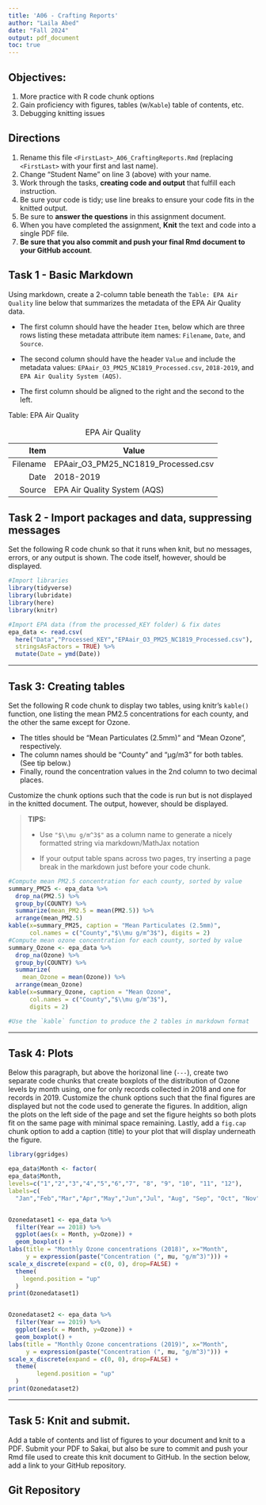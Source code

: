 ```yaml
---
title: 'A06 - Crafting Reports'
author: "Laila Abed" 
date: "Fall 2024"
output: pdf_document
toc: true
---
```


\listoffigures

## Objectives:

1.  More practice with R code chunk options
2.  Gain proficiency with figures, tables (w/`Kable`) table of contents, etc.
3.  Debugging knitting issues

## Directions

1.  Rename this file `<FirstLast>_A06_CraftingReports.Rmd` (replacing `<FirstLast>` with your first and last name).
2.  Change "Student Name" on line 3 (above) with your name.
3.  Work through the tasks, **creating code and output** that fulfill each instruction.
4.  Be sure your code is tidy; use line breaks to ensure your code fits in the knitted output.
5.  Be sure to **answer the questions** in this assignment document.
6.  When you have completed the assignment, **Knit** the text and code into a single PDF file.
7.  **Be sure that you also commit and push your final Rmd document to your GitHub account**.

## Task 1 - Basic Markdown

Using markdown, create a 2-column table beneath the `Table: EPA Air Quality` line below that summarizes the metadata of the EPA Air Quality data.

- The first column should have the header `Item`, below which are three rows listing these metadata attribute item names: `Filename`, `Date`, and `Source`.

- The second column should have the header `Value` and include the metadata values: `EPAair_O3_PM25_NC1819_Processed.csv`, `2018-2019`, and `EPA Air Quality System (AQS)`.

- The first column should be aligned to the right and the second to the left.

Table: EPA Air Quality

Table: EPA Air Quality

|     Item | Value                               |
|---------:|-------------------------------------|
| Filename | EPAair_O3_PM25_NC1819_Processed.csv |
|     Date | 2018-2019                           |
|   Source | EPA Air Quality System (AQS)        |

## Task 2 - Import packages and data, suppressing messages

Set the following R code chunk so that it runs when knit, but no messages, errors, or any output is shown. The code itself, however, should be displayed.

```r
#Import libraries
library(tidyverse)
library(lubridate)
library(here)
library(knitr)

#Import EPA data (from the processed_KEY folder) & fix dates
epa_data <- read.csv(
  here("Data","Processed_KEY","EPAair_O3_PM25_NC1819_Processed.csv"),
  stringsAsFactors = TRUE) %>% 
  mutate(Date = ymd(Date))
```

---

## Task 3: Creating tables

Set the following R code chunk to display two tables, using knitr's `kable()` function, one listing the mean PM2.5 concentrations for each county, and the other the same except for Ozone. 

-   The titles should be "Mean Particulates (2.5mm)" and "Mean Ozone", respectively. 
-   The column names should be "County" and "µg/m3" for both tables. (See tip below.)
-   Finally, round the concentration values in the 2nd column to two decimal places.

Customize the chunk options such that the code is run but is not displayed in the knitted document. The output, however, should be displayed.

> **TIPS:**
>
> -   Use `"$\\mu g/m^3$"` as a column name to generate a nicely formatted string via markdown/MathJax notation
>
> -   If your output table spans across two pages, try inserting a page break in the markdown just before your code chunk.


```r
#Compute mean PM2.5 concentration for each county, sorted by value
summary_PM25 <- epa_data %>% 
  drop_na(PM2.5) %>% 
  group_by(COUNTY) %>% 
  summarize(mean_PM2.5 = mean(PM2.5)) %>% 
  arrange(mean_PM2.5)
kable(x=summary_PM25, caption = "Mean Particulates (2.5mm)", 
      col.names = c("County","$\\mu g/m^3$"), digits = 2)
#Compute mean ozone concentration for each county, sorted by value
summary_Ozone <- epa_data %>% 
  drop_na(Ozone) %>% 
  group_by(COUNTY) %>% 
  summarize(
    mean_Ozone = mean(Ozone)) %>% 
  arrange(mean_Ozone)
kable(x=summary_Ozone, caption = "Mean Ozone", 
      col.names = c("County","$\\mu g/m^3$"), 
      digits = 2)

#Use the `kable` function to produce the 2 tables in markdown format

```

---

## Task 4: Plots

Below this paragraph, but above the horizonal line (`---`), create two separate code chunks that create boxplots of the distribution of Ozone levels by month using, one for only records collected in 2018 and one for records in 2019. Customize the chunk options such that the final figures are displayed but not the code used to generate the figures. In addition, align the plots on the left side of the page and set the figure heights so both plots fit on the same page with minimal space remaining. Lastly, add a `fig.cap` chunk option to add a caption (title) to your plot that will display underneath the figure.

\newpage

```r
library(ggridges)

epa_data$Month <- factor(
epa_data$Month,
levels=c("1","2","3","4","5","6","7", "8", "9", "10", "11", "12"),
labels=c(
  "Jan","Feb","Mar","Apr","May","Jun","Jul", "Aug", "Sep", "Oct", "Nov","Dec"))


Ozonedataset1 <- epa_data %>% 
  filter(Year == 2018) %>% 
  ggplot(aes(x = Month, y=Ozone)) +
  geom_boxplot() +
labs(title = "Monthly Ozone concentrations (2018)", x="Month", 
     y = expression(paste("Concentration (", mu, "g/m^3)"))) +
scale_x_discrete(expand = c(0, 0), drop=FALSE) +
  theme(
    legend.position = "up"
  )
print(Ozonedataset1)



```


```r
Ozonedataset2 <- epa_data %>% 
  filter(Year == 2019) %>% 
  ggplot(aes(x = Month, y=Ozone)) +
  geom_boxplot() +
labs(title = "Monthly Ozone concentrations (2019)", x="Month", 
     y = expression(paste("Concentration (", mu, "g/m^3)"))) +
scale_x_discrete(expand = c(0, 0), drop=FALSE) +
  theme(
        legend.position = "up"
  )
print(Ozonedataset2)

```


---

\newpage

## Task 5: Knit and submit.

Add a table of contents and list of figures to your document and knit to a PDF. Submit your PDF to Sakai, but also be sure to commit and push your Rmd file used to create this knit document to GitHub. In the section below, add a link to your GitHub repository.

## Git Repository
